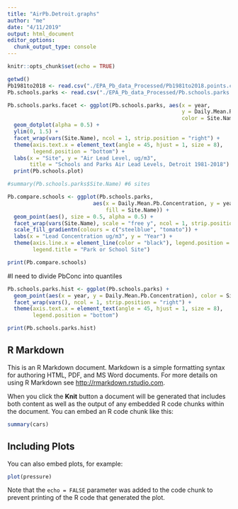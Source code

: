 ```yaml
---
title: "AirPb.Detroit.graphs"
author: "me"
date: "4/11/2019"
output: html_document
editor_options: 
  chunk_output_type: console
---
```


```r
knitr::opts_chunk$set(echo = TRUE)
```

```r
getwd()
Pb1981to2018 <- read.csv("./EPA_Pb_data_Processed/Pb1981to2018.points.csv")
Pb.schools.parks <- read.csv("./EPA_Pb_data_Processed/Pb.schools.parks.csv")

```

```r
Pb.schools.parks.facet <- ggplot(Pb.schools.parks, aes(x = year, 
                                                       y = Daily.Mean.Pb.Concentration,
                                                       color = Site.Name)) +
  geom_dotplot(alpha = 0.5) +
  ylim(0, 1.5) +
  facet_wrap(vars(Site.Name), ncol = 1, strip.position = "right") +
  theme(axis.text.x = element_text(angle = 45, hjust = 1, size = 8), 
        legend.position = "bottom") +
  labs(x = "Site", y = "Air Lead Level, ug/m3",
       title = "Schools and Parks Air Lead Levels, Detroit 1981-2018")
  print(Pb.schools.plot)
```

```r
#summary(Pb.schools.parks$Site.Name) #6 sites

Pb.compare.schools <- ggplot(Pb.schools.parks, 
                           aes(x = Daily.Mean.Pb.Concentration, y = year,
                               fill = Site.Name)) +
  geom_point(aes(), size = 0.5, alpha = 0.5) +
  facet_wrap(vars(Site.Name), scale = "free y", ncol = 1, strip.position = "right") +
  scale_fill_gradientn(colours = c("steelblue", "tomato")) +
  labs(x = "Lead Concentration ug/m3", y = "Year") +
  theme(axis.line.x = element_line(color = "black"), legend.position = "bottom", 
        legend.title = "Park or School Site")

print(Pb.compare.schools)
```


#I need to divide PbConc into quantiles
```r
Pb.schools.parks.hist <- ggplot(Pb.schools.parks) +
  geom_point(aes(x = year, y = Daily.Mean.Pb.Concentration), color = Site.Name) +
  facet_wrap(vars(), ncol = 1, strip.position = "right") +
  theme(axis.text.x = element_text(angle = 45, hjust = 1, size = 8), 
        legend.position = "bottom") 

print(Pb.schools.parks.hist)
```


## R Markdown

This is an R Markdown document. Markdown is a simple formatting syntax for authoring HTML, PDF, and MS Word documents. For more details on using R Markdown see <http://rmarkdown.rstudio.com>.

When you click the **Knit** button a document will be generated that includes both content as well as the output of any embedded R code chunks within the document. You can embed an R code chunk like this:

```r
summary(cars)
```

## Including Plots

You can also embed plots, for example:

```r
plot(pressure)
```

Note that the `echo = FALSE` parameter was added to the code chunk to prevent printing of the R code that generated the plot.
